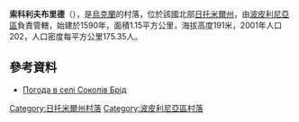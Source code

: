 {{coord|49|49|31|N|29|25|50|E|scale:30000|display=title}}

'''索科利夫布里德'''（{{lang-uk|Соколів Брід}}），是[[烏克蘭|烏克蘭]]的村落，位於該國北部[[日托米爾州|日托米爾州]]，由[[波皮利尼亞區|波皮利尼亞區]]負責管轄，始建於1590年，面積1.15平方公里，海拔高度191米，2001年人口202，人口密度每平方公里175.35人。

==參考資料==
* [http://weather.in.ua/ua/zhitomirskaja/24386 Погода в селі Соколів Брід] {{Wayback|url=http://weather.in.ua/ua/zhitomirskaja/24386 |date=20111219160254 }}

{{DEFAULTSORT:Соколів Брід}}
[[Category:日托米爾州村落|Category:日托米爾州村落]]
[[Category:波皮利尼亞區村落|Category:波皮利尼亞區村落]]


{{Zhytomyr-geo-stub}}